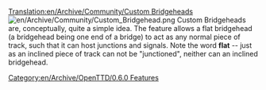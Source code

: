 [[Translation:en/Archive/Community/Custom Bridgeheads]]
{{en/FutureFeature}}
[[File:en/Archive/Community/Custom Bridgehead.png|left]]
Custom Bridgeheads are, conceptually, quite a simple idea.  The feature allows a flat bridgehead (a bridgehead being one end of a bridge) to act as any normal piece of track, such that it can host junctions and signals.  Note the word '''flat''' -- just as an inclined piece of track can not be "junctioned", neither can an inclined bridgehead.

[[Category:en/Archive/OpenTTD/0.6.0 Features]]